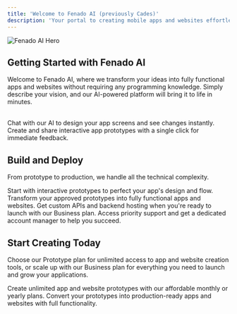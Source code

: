 ```yaml
---
title: 'Welcome to Fenado AI (previously Cades)'
description: 'Your portal to creating mobile apps and websites effortlessly with Fenado AI'
---
```


<img
  src="https://firebasestorage.googleapis.com/v0/b/cades-dev.appspot.com/o/public%2Ffenado-home.png?alt=media&token=5b371062-32d8-4e05-8db0-ceb0b38d0ab3"
  alt="Fenado AI Hero"
  noZoom
/>

## Getting Started with Fenado AI

Welcome to Fenado AI, where we transform your ideas into fully functional apps and websites without requiring any programming knowledge. Simply describe your vision, and our AI-powered platform will bring it to life in minutes.

<br />
<CardGroup cols={2}>
  <Card
    title="Design Through Chat"
    icon="lightbulb"
  >
    Chat with our AI to design your app screens and see changes instantly.
  </Card>
  <Card
    title="Instant Prototypes"
    icon="share"
  >
    Create and share interactive app prototypes with a single click for immediate feedback.
  </Card>
</CardGroup>

## Build and Deploy

From prototype to production, we handle all the technical complexity.

<CardGroup cols={2}>
  <Card
    title="Prototype First"
    icon="wand-magic-sparkles"
  >
    Start with interactive prototypes to perfect your app's design and flow.
  </Card>
  <Card
    title="Convert to Production"
    icon="rocket"
  >
    Transform your approved prototypes into fully functional apps and websites.
  </Card>
  <Card
    title="Custom Backend"
    icon="server"
  >
    Get custom APIs and backend hosting when you're ready to launch with our Business plan.
  </Card>
  <Card
    title="Professional Support"
    icon="headset"
  >
    Access priority support and get a dedicated account manager to help you succeed.
  </Card>
</CardGroup>

## Start Creating Today

Choose our Prototype plan for unlimited access to app and website creation tools, or scale up with our Business plan for everything you need to launch and grow your applications.

<CardGroup cols={2}>
  <Card
    title="Prototype Plan"
    icon="wand-magic-sparkles"
  >
    Create unlimited app and website prototypes with our affordable monthly or yearly plans.
  </Card>
  <Card
    title="Business Plan"
    icon="rocket"
  >
    Convert your prototypes into production-ready apps and websites with full functionality.
  </Card>
</CardGroup>
